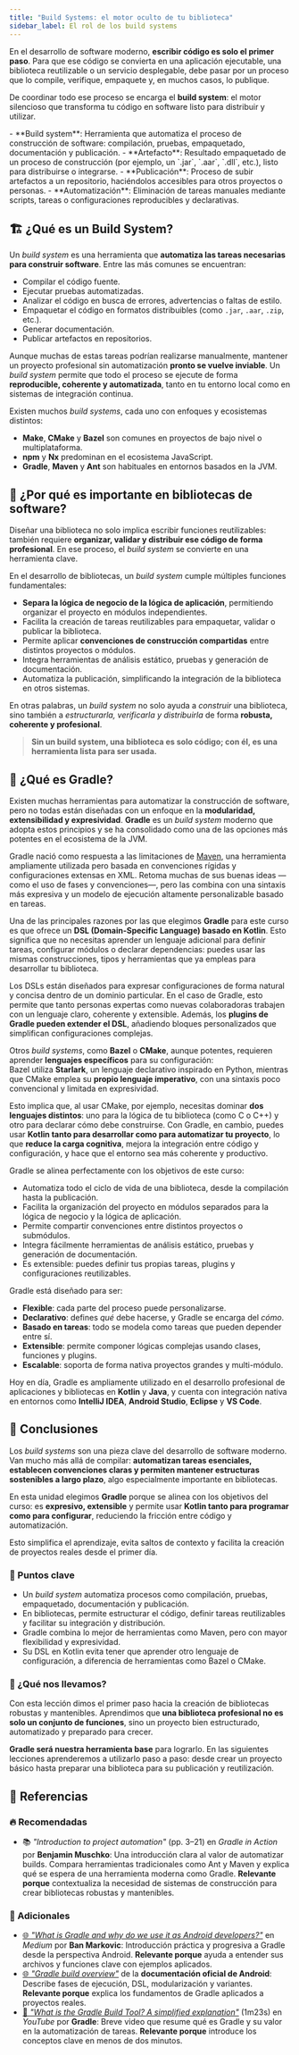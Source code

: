 ```yaml
---
title: "Build Systems: el motor oculto de tu biblioteca"
sidebar_label: El rol de los build systems
---
```


<ReadingTime />

En el desarrollo de software moderno, **escribir código es solo el primer paso**. Para que ese código se convierta en una aplicación ejecutable, una biblioteca reutilizable o un servicio desplegable, debe pasar por un proceso que lo compile, verifique, empaquete y, en muchos casos, lo publique.

De coordinar todo ese proceso se encarga el **build system**: el motor silencioso que transforma tu código en software listo para distribuir y utilizar.

<Glossary>
    - **Build system**: Herramienta que automatiza el proceso de construcción de software: compilación, pruebas, empaquetado, documentación y publicación.
    - **Artefacto**: Resultado empaquetado de un proceso de construcción (por ejemplo, un `.jar`, `.aar`, `.dll`, etc.), listo para distribuirse o integrarse.
    - **Publicación**: Proceso de subir artefactos a un repositorio, haciéndolos accesibles para otros proyectos o personas.
    - **Automatización**: Eliminación de tareas manuales mediante scripts, tareas o configuraciones reproducibles y declarativas.
</Glossary>

## 🏗️ ¿Qué es un Build System?

Un *build system* es una herramienta que **automatiza las tareas necesarias para construir software**. Entre las más comunes se encuentran:

- Compilar el código fuente.  
- Ejecutar pruebas automatizadas.  
- Analizar el código en busca de errores, advertencias o faltas de estilo.  
- Empaquetar el código en formatos distribuibles (como `.jar`, `.aar`, `.zip`, etc.).  
- Generar documentación.  
- Publicar artefactos en repositorios.

Aunque muchas de estas tareas podrían realizarse manualmente, mantener un proyecto profesional sin automatización **pronto se vuelve inviable**. Un *build system* permite que todo el proceso se ejecute de forma **reproducible, coherente y automatizada**, tanto en tu entorno local como en sistemas de integración continua.

Existen muchos *build systems*, cada uno con enfoques y ecosistemas distintos:

- **Make**, **CMake** y **Bazel** son comunes en proyectos de bajo nivel o multiplataforma.  
- **npm** y **Nx** predominan en el ecosistema JavaScript.  
- **Gradle**, **Maven** y **Ant** son habituales en entornos basados en la JVM.

## 🧰 ¿Por qué es importante en bibliotecas de software?

Diseñar una biblioteca no solo implica escribir funciones reutilizables: también requiere **organizar, validar y distribuir ese código de forma profesional**. En ese proceso, el *build system* se convierte en una herramienta clave.

En el desarrollo de bibliotecas, un *build system* cumple múltiples funciones fundamentales:

- **Separa la lógica de negocio de la lógica de aplicación**, permitiendo organizar el proyecto en módulos independientes.
- Facilita la creación de tareas reutilizables para empaquetar, validar o publicar la biblioteca.
- Permite aplicar **convenciones de construcción compartidas** entre distintos proyectos o módulos.
- Integra herramientas de análisis estático, pruebas y generación de documentación.
- Automatiza la publicación, simplificando la integración de la biblioteca en otros sistemas.

En otras palabras, un *build system* no solo ayuda a *construir* una biblioteca, sino también a *estructurarla, verificarla y distribuirla* de forma **robusta, coherente y profesional**.

> **Sin un build system, una biblioteca es solo código; con él, es una herramienta lista para ser usada.**

## 🐘 ¿Qué es Gradle?

Existen muchas herramientas para automatizar la construcción de software, pero no todas están diseñadas con un enfoque en la **modularidad, extensibilidad y expresividad**. **Gradle** es un *build system* moderno que adopta estos principios y se ha consolidado como una de las opciones más potentes en el ecosistema de la JVM.

Gradle nació como respuesta a las limitaciones de [Maven](https://maven.apache.org/), una herramienta ampliamente utilizada pero basada en convenciones rígidas y configuraciones extensas en XML. Retoma muchas de sus buenas ideas —como el uso de fases y convenciones—, pero las combina con una sintaxis más expresiva y un modelo de ejecución altamente personalizable basado en tareas.

Una de las principales razones por las que elegimos **Gradle** para este curso es que ofrece un **DSL (Domain-Specific Language) basado en Kotlin**. Esto significa que no necesitas aprender un lenguaje adicional para definir tareas, configurar módulos o declarar dependencias: puedes usar las mismas construcciones, tipos y herramientas que ya empleas para desarrollar tu biblioteca.

Los DSLs están diseñados para expresar configuraciones de forma natural y concisa dentro de un dominio particular. En el caso de Gradle, esto permite que tanto personas expertas como nuevas colaboradoras trabajen con un lenguaje claro, coherente y extensible. Además, los **plugins de Gradle pueden extender el DSL**, añadiendo bloques personalizados que simplifican configuraciones complejas.

Otros *build systems*, como **Bazel** o **CMake**, aunque potentes, requieren aprender **lenguajes específicos** para su configuración:  
Bazel utiliza **Starlark**, un lenguaje declarativo inspirado en Python, mientras que CMake emplea su **propio lenguaje imperativo**, con una sintaxis poco convencional y limitada en expresividad.

Esto implica que, al usar CMake, por ejemplo, necesitas dominar **dos lenguajes distintos**: uno para la lógica de tu biblioteca (como C o C++) y otro para declarar cómo debe construirse. Con Gradle, en cambio, puedes usar **Kotlin tanto para desarrollar como para automatizar tu proyecto**, lo que **reduce la carga cognitiva**, mejora la integración entre código y configuración, y hace que el entorno sea más coherente y productivo.

Gradle se alinea perfectamente con los objetivos de este curso:

- Automatiza todo el ciclo de vida de una biblioteca, desde la compilación hasta la publicación.  
- Facilita la organización del proyecto en módulos separados para la lógica de negocio y la lógica de aplicación.  
- Permite compartir convenciones entre distintos proyectos o submódulos.  
- Integra fácilmente herramientas de análisis estático, pruebas y generación de documentación.  
- Es extensible: puedes definir tus propias tareas, plugins y configuraciones reutilizables.

Gradle está diseñado para ser:

- **Flexible**: cada parte del proceso puede personalizarse.  
- **Declarativo**: defines *qué* debe hacerse, y Gradle se encarga del *cómo*.  
- **Basado en tareas**: todo se modela como tareas que pueden depender entre sí.  
- **Extensible**: permite componer lógicas complejas usando clases, funciones y plugins.  
- **Escalable**: soporta de forma nativa proyectos grandes y multi-módulo.

Hoy en día, Gradle es ampliamente utilizado en el desarrollo profesional de aplicaciones y bibliotecas en **Kotlin** y **Java**, y cuenta con integración nativa en entornos como **IntelliJ IDEA**, **Android Studio**, **Eclipse** y **VS Code**.

## 🎯 Conclusiones

Los *build systems* son una pieza clave del desarrollo de software moderno. Van mucho más allá de compilar: **automatizan tareas esenciales, establecen convenciones claras y permiten mantener estructuras sostenibles a largo plazo**, algo especialmente importante en bibliotecas.

En esta unidad elegimos **Gradle** porque se alinea con los objetivos del curso: es **expresivo, extensible** y permite usar **Kotlin tanto para programar como para configurar**, reduciendo la fricción entre código y automatización.

Esto simplifica el aprendizaje, evita saltos de contexto y facilita la creación de proyectos reales desde el primer día.

### 🔑 Puntos clave

- Un *build system* automatiza procesos como compilación, pruebas, empaquetado, documentación y publicación.
- En bibliotecas, permite estructurar el código, definir tareas reutilizables y facilitar su integración y distribución.
- Gradle combina lo mejor de herramientas como Maven, pero con mayor flexibilidad y expresividad.
- Su DSL en Kotlin evita tener que aprender otro lenguaje de configuración, a diferencia de herramientas como Bazel o CMake.

### 🧰 ¿Qué nos llevamos?

Con esta lección dimos el primer paso hacia la creación de bibliotecas robustas y mantenibles. Aprendimos que **una biblioteca profesional no es solo un conjunto de funciones**, sino un proyecto bien estructurado, automatizado y preparado para crecer.

**Gradle será nuestra herramienta base** para lograrlo. En las siguientes lecciones aprenderemos a utilizarlo paso a paso: desde crear un proyecto básico hasta preparar una biblioteca para su publicación y reutilización.

<div class="exclude-from-reading-time">

## 📖 Referencias

### 🔥 Recomendadas

- 📚 *"Introduction to project automation"* (pp. 3–21) en *Gradle in Action* por **Benjamin Muschko**: Una introducción clara al valor de automatizar builds. Compara herramientas tradicionales como Ant y Maven y explica qué se espera de una herramienta moderna como Gradle. **Relevante porque** contextualiza la necesidad de sistemas de construcción para crear bibliotecas robustas y mantenibles.

### 🔹 Adicionales

- [🌐 *"What is Gradle and why do we use it as Android developers?"*](https://medium.com/@banmarkovic/what-is-gradle-and-why-do-we-use-it-as-android-developers-572a07b3675d) en *Medium* por **Ban Markovic**: Introducción práctica y progresiva a Gradle desde la perspectiva Android. **Relevante porque** ayuda a entender sus archivos y funciones clave con ejemplos aplicados.
- [🌐 *"Gradle build overview"*](https://developer.android.com/build/gradle-build-overview) de la **documentación oficial de Android**: Describe fases de ejecución, DSL, modularización y variantes. **Relevante porque** explica los fundamentos de Gradle aplicados a proyectos reales.
- [🎥 *"What is the Gradle Build Tool? A simplified explanation"*](https://www.youtube.com/watch?v=cUGWEQ8NLHk) (1m23s) en *YouTube* por **Gradle**: Breve video que resume qué es Gradle y su valor en la automatización de tareas. **Relevante porque** introduce los conceptos clave en menos de dos minutos.

</div>
